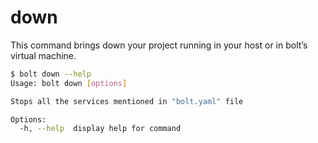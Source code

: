 
<Meta pageTitle="down | bolt-framework" description="Run Docker containers, child processes, or even encapsulate your entire project within a VM, all under one unified API." />





# down

This command brings down your project running in your host or in bolt’s virtual machine.

```bash
$ bolt down --help
Usage: bolt down [options]

Stops all the services mentioned in "bolt.yaml" file

Options:
  -h, --help  display help for command
```

